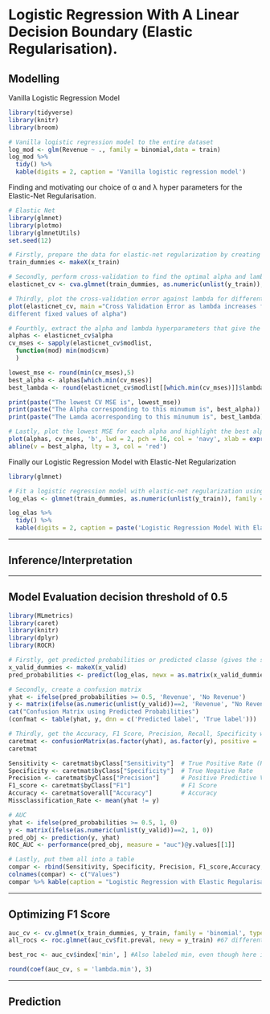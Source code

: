 # Logistic Regression With A Linear Decision Boundary (Elastic Regularisation).

## Modelling

Vanilla Logistic Regression Model

```r
library(tidyverse)
library(knitr)
library(broom)

# Vanilla logistic regression model to the entire dataset
log_mod <- glm(Revenue ~ ., family = binomial,data = train)
log_mod %>% 
  tidy() %>%
  kable(digits = 2, caption = 'Vanilla logistic regression model')
```

Finding and motivating our choice of α and λ hyper parameters for the Elastic-Net Regularisation.

```r
# Elastic Net
library(glmnet)
library(plotmo)
library(glmnetUtils)
set.seed(12)

# Firstly, prepare the data for elastic-net regularization by creating dummy variables for factor columns
train_dummies <- makeX(x_train)

# Secondly, perform cross-validation to find the optimal alpha and lambda hyperparameters
elasticnet_cv <- cva.glmnet(train_dummies, as.numeric(unlist(y_train)), alpha = seq(0, 1, 0.1), nfolds = 10)

# Thirdly, plot the cross-validation error against lambda for different fixed values of alpha
plot(elasticnet_cv, main ="Cross Validation Error as lambda increases for 
different fixed values of alpha")

# Fourthly, extract the alpha and lambda hyperparameters that give the lowest cross-validation error
alphas <- elasticnet_cv$alpha 
cv_mses <- sapply(elasticnet_cv$modlist,
  function(mod) min(mod$cvm) 
  )

lowest_mse <- round(min(cv_mses),5)
best_alpha <- alphas[which.min(cv_mses)]
best_lambda <- round(elasticnet_cv$modlist[[which.min(cv_mses)]]$lambda.min,6)

print(paste("The lowest CV MSE is", lowest_mse))
print(paste("The Alpha corresponding to this minumum is", best_alpha))
print(paste("The Lamda acorresponding to this minumum is", best_lambda))

# Lastly, plot the lowest MSE for each alpha and highlight the best alpha 
plot(alphas, cv_mses, 'b', lwd = 2, pch = 16, col = 'navy', xlab = expression(alpha), ylab = 'CV MSE')
abline(v = best_alpha, lty = 3, col = 'red')
```

Finally our Logistic Regression Model with Elastic-Net Regularization

```r
library(glmnet)

# Fit a logistic regression model with elastic-net regularization using the best alpha and lambda
log_elas <- glmnet(train_dummies, as.numeric(unlist(y_train)), family = "binomial", alpha = best_alpha, lambda = best_lambda, standardize = T)

log_elas %>% 
  tidy() %>%
  kable(digits = 2, caption = paste('Logistic Regression Model With Elastic Regularisation and lambda is ',best_lambda, "and alpha", best_alpha))
```

------------------------------------------------------------------------

\newpage

## Inference/Interpretation

------------------------------------------------------------------------

\newpage

## Model Evaluation decision threshold of 0.5

```r
library(MLmetrics)
library(caret)
library(knitr)
library(dplyr)
library(ROCR)

# Firstly, get predicted probabilities or predicted classe (gives the same conclusions) from the regularised logistic model
x_valid_dummies <- makeX(x_valid)
pred_probabilities <- predict(log_elas, newx = as.matrix(x_valid_dummies), type = "response")

# Secondly, create a confusion matrix
yhat <- ifelse(pred_probabilities >= 0.5, 'Revenue', 'No Revenue')
y <- matrix(ifelse(as.numeric(unlist(y_valid))==2, 'Revenue', "No Revenue"))
cat("Confusion Matrix using Predicted Probabilities")
(confmat <- table(yhat, y, dnn = c('Predicted label', 'True label')))

# Thirdly, get the Accuracy, F1 Score, Precision, Recall, Specificity which we can calculate from the confusion matrix .... or us the caret package 
caretmat <- confusionMatrix(as.factor(yhat), as.factor(y), positive = 'Revenue')
caretmat 

Sensitivity <- caretmat$byClass["Sensitivity"]  # True Positive Rate (Recall)
Specificity <- caretmat$byClass["Specificity"]  # True Negative Rate
Precision <- caretmat$byClass["Precision"]      # Positive Predictive Value
F1_score <- caretmat$byClass["F1"]              # F1 Score
Accuracy <- caretmat$overall["Accuracy"]        # Accuracy
Missclassification_Rate <- mean(yhat != y)

# AUC
yhat <- ifelse(pred_probabilities >= 0.5, 1, 0)
y <- matrix(ifelse(as.numeric(unlist(y_valid))==2, 1, 0))
pred_obj <- prediction(y, yhat)
ROC_AUC <- performance(pred_obj, measure = "auc")@y.values[[1]]

# Lastly, put them all into a table
compar <- rbind(Sensitivity, Specificity, Precision, F1_score,Accuracy, Missclassification_Rate, ROC_AUC)
colnames(compar) <- c("Values")
compar %>% kable(caption = "Logistic Regression with Elastic Regularisation Evaluation Metric")
```

------------------------------------------------------------------------

\newpage

## Optimizing F1 Score

```r
auc_cv <- cv.glmnet(x_train_dummies, y_train, family = 'binomial', type.measure = 'auc', keep = T)
all_rocs <- roc.glmnet(auc_cv$fit.preval, newy = y_train) #67 different curves!

best_roc <- auc_cv$index['min', ] #Also labeled min, even though here it's a max :|

round(coef(auc_cv, s = 'lambda.min'), 3)
```

------------------------------------------------------------------------

\newpage

## Prediction
